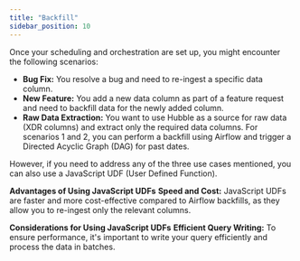 ```yaml
---
title: "Backfill"
sidebar_position: 10
---
```



Once your scheduling and orchestration are set up, you might encounter the following scenarios:

- **Bug Fix:** You resolve a bug and need to re-ingest a specific data column.
- **New Feature:** You add a new data column as part of a feature request and need to backfill data for the newly added column.
- **Raw Data Extraction:** You want to use Hubble as a source for raw data (XDR columns) and extract only the required data columns.
For scenarios 1 and 2, you can perform a backfill using Airflow and trigger a Directed Acyclic Graph (DAG) for past dates.

However, if you need to address any of the three use cases mentioned, you can also use a JavaScript UDF (User Defined Function).

**Advantages of Using JavaScript UDFs**
**Speed and Cost:** JavaScript UDFs are faster and more cost-effective compared to Airflow backfills, as they allow you to re-ingest only the relevant columns.

**Considerations for Using JavaScript UDFs**
**Efficient Query Writing:** To ensure performance, it's important to write your query efficiently and process the data in batches.
<DocCardList />
